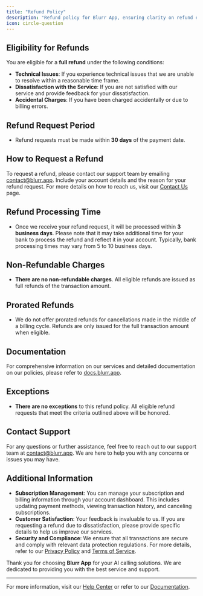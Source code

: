 ```yaml
---
title: "Refund Policy"
description: "Refund policy for Blurr App, ensuring clarity on refund eligibility, request process, and processing times for our services."
icon: circle-question
---
```


## Eligibility for Refunds

You are eligible for a **full refund** under the following conditions:

- **Technical Issues**: If you experience technical issues that we are unable to resolve within a reasonable time frame.
- **Dissatisfaction with the Service**: If you are not satisfied with our service and provide feedback for your dissatisfaction.
- **Accidental Charges**: If you have been charged accidentally or due to billing errors.

## Refund Request Period

- Refund requests must be made within **30 days** of the payment date.

## How to Request a Refund

To request a refund, please contact our support team by emailing [contact@blurr.app](mailto:contact@blurr.app). Include your account details and the reason for your refund request. For more details on how to reach us, visit our [Contact Us](https://blurr.app/contact) page.

## Refund Processing Time

- Once we receive your refund request, it will be processed within **3 business days**. Please note that it may take additional time for your bank to process the refund and reflect it in your account. Typically, bank processing times may vary from 5 to 10 business days.

## Non-Refundable Charges

- **There are no non-refundable charges**. All eligible refunds are issued as full refunds of the transaction amount.

## Prorated Refunds

- We do not offer prorated refunds for cancellations made in the middle of a billing cycle. Refunds are only issued for the full transaction amount when eligible.

## Documentation

For comprehensive information on our services and detailed documentation on our policies, please refer to [docs.blurr.app](https://docs.blurr.app).

## Exceptions

- **There are no exceptions** to this refund policy. All eligible refund requests that meet the criteria outlined above will be honored.

## Contact Support

For any questions or further assistance, feel free to reach out to our support team at [contact@blurr.app](mailto:contact@blurr.app). We are here to help you with any concerns or issues you may have.

## Additional Information

- **Subscription Management**: You can manage your subscription and billing information through your account dashboard. This includes updating payment methods, viewing transaction history, and canceling subscriptions.
- **Customer Satisfaction**: Your feedback is invaluable to us. If you are requesting a refund due to dissatisfaction, please provide specific details to help us improve our services.
- **Security and Compliance**: We ensure that all transactions are secure and comply with relevant data protection regulations. For more details, refer to our [Privacy Policy](https://blurr.app/privacy) and [Terms of Service](https://www.blurr.app/terms-of-service).

Thank you for choosing **Blurr App** for your AI calling solutions. We are dedicated to providing you with the best service and support.

---

For more information, visit our [Help Center](https://blurr.app/contact) or refer to our [Documentation](https://docs.blurr.app).
